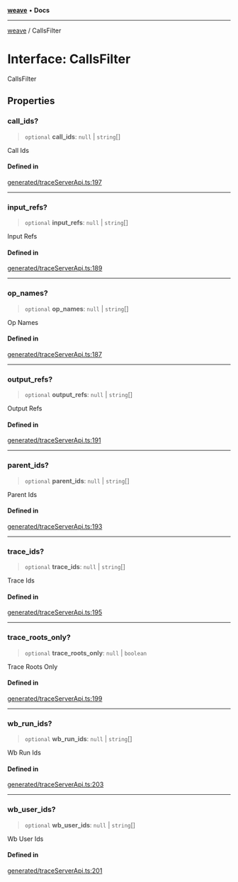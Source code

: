[**weave**](../index.mdx) • **Docs**

***

[weave](../index.mdx) / CallsFilter

# Interface: CallsFilter

CallsFilter

## Properties

### call\_ids?

> `optional` **call\_ids**: `null` \| `string`[]

Call Ids

#### Defined in

[generated/traceServerApi.ts:197](https://github.com/wandb/weave/blob/e2313369cb35bc1b6f97c70539926dd951ead21e/sdks/node/src/generated/traceServerApi.ts#L197)

***

### input\_refs?

> `optional` **input\_refs**: `null` \| `string`[]

Input Refs

#### Defined in

[generated/traceServerApi.ts:189](https://github.com/wandb/weave/blob/e2313369cb35bc1b6f97c70539926dd951ead21e/sdks/node/src/generated/traceServerApi.ts#L189)

***

### op\_names?

> `optional` **op\_names**: `null` \| `string`[]

Op Names

#### Defined in

[generated/traceServerApi.ts:187](https://github.com/wandb/weave/blob/e2313369cb35bc1b6f97c70539926dd951ead21e/sdks/node/src/generated/traceServerApi.ts#L187)

***

### output\_refs?

> `optional` **output\_refs**: `null` \| `string`[]

Output Refs

#### Defined in

[generated/traceServerApi.ts:191](https://github.com/wandb/weave/blob/e2313369cb35bc1b6f97c70539926dd951ead21e/sdks/node/src/generated/traceServerApi.ts#L191)

***

### parent\_ids?

> `optional` **parent\_ids**: `null` \| `string`[]

Parent Ids

#### Defined in

[generated/traceServerApi.ts:193](https://github.com/wandb/weave/blob/e2313369cb35bc1b6f97c70539926dd951ead21e/sdks/node/src/generated/traceServerApi.ts#L193)

***

### trace\_ids?

> `optional` **trace\_ids**: `null` \| `string`[]

Trace Ids

#### Defined in

[generated/traceServerApi.ts:195](https://github.com/wandb/weave/blob/e2313369cb35bc1b6f97c70539926dd951ead21e/sdks/node/src/generated/traceServerApi.ts#L195)

***

### trace\_roots\_only?

> `optional` **trace\_roots\_only**: `null` \| `boolean`

Trace Roots Only

#### Defined in

[generated/traceServerApi.ts:199](https://github.com/wandb/weave/blob/e2313369cb35bc1b6f97c70539926dd951ead21e/sdks/node/src/generated/traceServerApi.ts#L199)

***

### wb\_run\_ids?

> `optional` **wb\_run\_ids**: `null` \| `string`[]

Wb Run Ids

#### Defined in

[generated/traceServerApi.ts:203](https://github.com/wandb/weave/blob/e2313369cb35bc1b6f97c70539926dd951ead21e/sdks/node/src/generated/traceServerApi.ts#L203)

***

### wb\_user\_ids?

> `optional` **wb\_user\_ids**: `null` \| `string`[]

Wb User Ids

#### Defined in

[generated/traceServerApi.ts:201](https://github.com/wandb/weave/blob/e2313369cb35bc1b6f97c70539926dd951ead21e/sdks/node/src/generated/traceServerApi.ts#L201)
